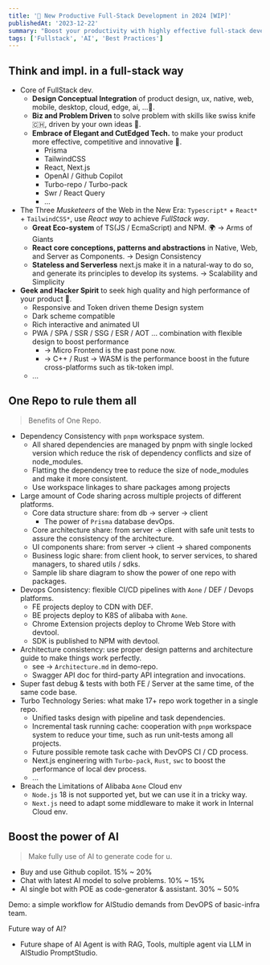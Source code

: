 ```yaml
---
title: '🦄 New Productive Full-Stack Development in 2024 [WIP]'
publishedAt: '2023-12-22'
summary: "Boost your productivity with highly effective full-stack development."
tags: ['Fullstack', 'AI', 'Best Practices']
---
```


## Think and impl. in a full-stack way

* Core of FullStack dev.
  * **Design Conceptual Integration** of product design, ux, native, web, mobile, desktop, cloud, edge, ai, ...🚀.
  * **Biz and Problem Driven** to solve problem with skills like swiss knife 🇨🇭, driven by your own ideas 🤔.
  * **Embrace of Elegant and CutEdged Tech.** to make your product more effective, competitive and innovative 🦄.
    * Prisma
    * TailwindCSS
    * React, Next.js
    * OpenAI / Github Copilot
    * Turbo-repo / Turbo-pack
    * Swr / React Query
    * ...
* The Three *Musketeers* of the Web in the New Era: `Typescript*` + `React*` + `TailwindCSS*`, use *React way* to achieve *FullStack way*.
  * **Great Eco-system** of TS(JS / EcmaScript) and NPM. 🌍 -> Arms of Giants
  * **React core conceptions, patterns and abstractions** in Native, Web, and Server as Components. -> Design Consistency
  * **Stateless and Serverless** next.js make it in a natural-way to do so, and generate its principles to develop its systems. -> Scalability and Simplicity
* **Geek and Hacker Spirit** to seek high quality and high performance of your product 🌟.
  * Responsive and Token driven theme Design system
  * Dark scheme compatible
  * Rich interactive and animated UI
  * PWA / SPA / SSR / SSG / ESR / AOT ... combination with flexible design to boost performance
    * -> Micro Frontend is the past pone now.
    * -> C++ / Rust -> WASM is the performance boost in the future cross-platforms such as tik-token impl.
  * ...

## One Repo to rule them all

> Benefits of One Repo.

* Dependency Consistency with `pnpm` workspace system.
  * All shared dependencies are managed by pnpm with single locked version which reduce the risk of dependency conflicts and size of node_modules.
  * Flatting the dependency tree to reduce the size of node_modules and make it more consistent.
  * Use workspace linkages to share packages among projects
* Large amount of Code sharing across multiple projects of different platforms.
  * Core data structure share: from db -> server -> client
    * The power of `Prisma` database devOps.
  * Core architecture share: from server -> client with safe unit tests to assure the consistency of the architecture.
  * UI components share: from server -> client -> shared components
  * Business logic share: from client hook, to server services, to shared managers, to shared utils / sdks.
  * Sample lib share diagram to show the power of one repo with packages.
* Devops Consistency: flexible CI/CD pipelines with `Aone` / DEF / Devops platforms.
  * FE projects deploy to CDN with DEF.
  * BE projects deploy to K8S of alibaba with `Aone`.
  * Chrome Extension projects deploy to Chrome Web Store with devtool.
  * SDK is published to NPM with devtool.
* Architecture consistency: use proper design patterns and architecture guide to make things work perfectly.
  * see -> `Architecture.md` in demo-repo.
  * Swagger API doc for third-party API integration and invocations.
* Super fast debug & tests with both FE / Server at the same time, of the same code base.
* Turbo Technology Series: what make 17+ repo work together in a single repo.
  * Unified tasks design with pipeline and task dependencies.
  * Incremental task running cache: cooperation with `pnpm` workspace system to reduce your time, such as run unit-tests among all projects.
  * Future possible remote task cache with DevOPS CI / CD process.
  * Next.js engineering with `Turbo-pack`, `Rust`, `swc` to boost the performance of local dev process.
  * ...
* Breach the Limitations of Alibaba `Aone` Cloud env
  * `Node.js` 18 is not supported yet, but we can use it in a tricky way.
  * `Next.js` need to adapt some middleware to make it work in Internal Cloud env.

## Boost the power of AI

> Make fully use of AI to generate code for u.

* Buy and use Github copilot. 15% ~ 20%
* Chat with latest AI model to solve problems. 10% ~ 15%
* AI single bot with POE as code-generator & assistant. 30% ~ 50%

Demo: a simple workflow for AIStudio demands from DevOPS of basic-infra team.

Future way of AI?

* Future shape of AI Agent is with RAG, Tools, multiple agent via LLM in AIStudio PromptStudio.


